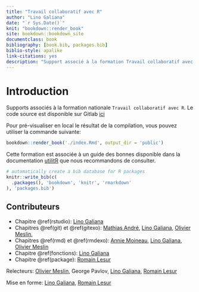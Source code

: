 ```yaml
--- 
title: "Travail collaboratif avec R"
author: "Lino Galiana"
date: "`r Sys.Date()`"
knit: "bookdown::render_book"
site: bookdown::bookdown_site
documentclass: book
bibliography: [book.bib, packages.bib]
biblio-style: apalike
link-citations: yes
description: "Support associé à la formation Travail collaboratif avec R"
---
```


# Introduction

Supports associés à la formation nationale `Travail collaboratif avec R`. 
Le code source est disponible sur Gitlab <i class="fab fa-gitlab"></i> [ici](https://gitlab.com/linogaliana/collaboratif) 

Pour pré-visualiser en local le résultat de la compilation, vous pouvez utiliser la commande suivante:

```r
bookdown::render_book('./index.Rmd', output_dir = 'public')
```

Cette formation est associée à un guide des bonnes disponible dans la documentation [utilitR](https://www.book.utilitr.org) que nous recommandons de consulter. 

```r
# automatically create a bib database for R packages
knitr::write_bib(c(
  .packages(), 'bookdown', 'knitr', 'rmarkdown'
), 'packages.bib')
```

## Contributeurs {-}

* Chapitre \@ref(rstudio): [Lino Galiana](https://linogaliana.netlify.com/)
* Chapitres \@ref(git) et \@ref(gitexo): [Mathias André](https://gitlab.com/mathias.andre), [Lino Galiana](https://linogaliana.netlify.com/), [Olivier Meslin](https://gitlab.com/oliviermeslin), 
* Chapitres \@ref(rmd) et \@ref(rmdexo): [Annie Moineau](https://gitlab.com/annieMoineau), [Lino Galiana](https://linogaliana.netlify.com/), [Olivier Meslin](https://gitlab.com/oliviermeslin)
* Chapitre \@ref(fonctions):  [Lino Galiana](https://linogaliana.netlify.com/)
* Chapitre \@ref(package):  [Romain Lesur](https://github.com/RLesur)

Relecteurs: [Olivier Meslin](https://gitlab.com/oliviermeslin), George Pavlov, [Lino Galiana](https://linogaliana.netlify.com/), [Romain Lesur](https://github.com/RLesur)

Mise en forme: [Lino Galiana](https://linogaliana.netlify.com/), [Romain Lesur](https://github.com/RLesur)
